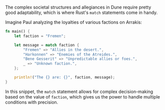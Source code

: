 The complex societal structures and allegiances in Dune require pretty good adaptability, which is where Rust's `match` statements come in handy.

Imagine Paul analyzing the loyalties of various factions on Arrakis:

```rust
fn main() {
    let faction = "Fremen";

    let message = match faction {
        "Fremen" => "Allies in the desert.",
        "Harkonnen" => "Enemies of the Atreides.",
        "Bene Gesserit" => "Unpredictable allies or foes.",
        _ => "Unknown faction.",
    };

    println!("The {} are: {}", faction, message);
}
```

In this snippet, the `match` statement allows for complex decision-making based on the value of `faction`, which gives us the power to handle multiple conditions with precision.